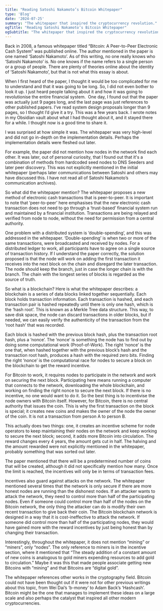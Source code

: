 ```yaml
---
title: "Reading Satoshi Nakamoto’s Bitcoin Whitepaper"
type: 'Blog'
date: '2024-07-25'
summary: "The whitepaper that inspired the cryptocurrency revolution."
ogTitle: "Reading Satoshi Nakamoto’s Bitcoin Whitepaper"
ogSubtitle: "The whitepaper that inspired the cryptocurrency revolution."
---
```


Back in 2008, a famous whitepaper titled “Bitcoin: A Peer-to-Peer Electronic Cash System” was published online. The author mentioned in the paper is one named ‘Satoshi Nakamoto’. As of this writing, no one really knows who ‘Satoshi Nakamoto’ is. No one knows if the name refers to a single person or a group of people. There are plenty of theories online about the identity of ‘Satoshi Nakamoto’, but that is not what this essay is about.

When I first heard of the paper, I thought it would be too complicated for me to understand and that it was going to be long. So, I did not even bother to look it up. I just heard people talking about it and how it was going to revolutionise the entire financial system.
 One day, I found out that the paper was actually just 9 pages long, and the last page was just references to other published papers. I’ve read system design proposals longer than 9 pages, so I thought I’d give it a try. This was a few years back. I wrote notes in my Obsidian vault about what I had thought about it, and it stayed there for a while. I thought now is a good time to share it.

I was surprised at how simple it was. The whitepaper was very high-level and did not go in-depth on the implementation details. Perhaps the implementation details were fleshed out later.

For example, the paper did not mention how nodes in the network find each other. It was later, out of personal curiosity, that I found out that it's a combination of methods from hardcoded seed nodes to DNS Seeders and later peer discovery. This was not explicitly mentioned in the initial whitepaper (perhaps later communications between Satoshi and others may have discussed this. I have not read all of Satoshi Nakamoto’s communication archives).

So what did the whitepaper mention? The whitepaper proposes a new method of electronic cash transactions that is peer-to-peer. It is important to note that ‘peer-to-peer’ here emphasises that the new electronic cash transaction does not need to go through a ‘trust-based’ financial system run and maintained by a financial institution. Transactions are being relayed and verified from node to node, without the need for permission from a central authority.

One problem with a distributed system is ‘double-spending’, and this was addressed in the whitepaper. ‘Double-spending’ is when two or more of the same transactions, were broadcasted and received by nodes. For a distributed ledger to work, all participants have to agree on a single source of transaction history. If I understand the paper correctly, the solution proposed is that the node will work on adding the first transaction it receives into the next block on the chain and disregard the later transaction. The node should keep the branch, just in case the longer chain is with the branch. The chain with the longest series of blocks is regarded as the source of truth.

So what is a blockchain? Here is what the whitepaper describes: a blockchain is a series of data blocks linked together sequentially. Each block holds transaction information. Each transaction is hashed, and each transaction pair is hashed repeatedly until there is only one hash, which is the ‘hash root’. This is known as a Merkle Tree data structure. This way, to save disk space, the node can discard transactions in older blocks, but if needed, we can easily verify the authenticity of the transaction from the ‘root hash’ that was recorded.

Each block is hashed with the previous block hash, plus the transaction root hash, plus a ‘nonce’. The ‘nonce’ is something the node has to find out by doing some computational work (Proof-of-Work). The right ‘nonce’ is the one that, when hashed together with the previous block’s hash and the transaction root hash, produces a hash with the required zero bits. Finding the right ‘nonce’ is the computational race for nodes to secure a block on the blockchain to get the reward incentive.

For Bitcoin to work, it requires nodes to participate in the network and work on securing the next block. Participating here means running a computer that connects to the network, downloading the whole blockchain, and working on finding the right nonce to secure the next block. If there is no incentive, no one would want to do it. So the best thing is to incentivise the node owners with Bitcoin itself. However, for Bitcoin, there is no central authority that issues the coin. This is why the first transaction on the block is special; it creates new coins and makes the owner of the node the owner of the coin. It is not a transaction from person A to person B.

This actually does two things: one, it creates an incentive scheme for node operators to keep maintaining their nodes on the network and keep working to secure the next block; second, it adds more Bitcoin into circulation. The reward changes every 4 years, the amount gets cut in half. The halving and the amount rewarded were not explicitly mentioned in the whitepaper, probably something that was sorted out later.

The paper mentioned that there will be a predetermined number of coins that will be created, although it did not specifically mention how many. Once the limit is reached, the incentives will only be in terms of transaction fees.

Incentives also guard against attacks on the network. The whitepaper mentioned several times that the network is only secure if there are more honest nodes are running than the dishonest nodes. If an attacker wants to attack the network, they need to control more than half of the participating nodes. Even if someone could control more than half of the nodes on the Bitcoin network, the only thing the attacker can do is modify their own recent transaction to give back their coin. The Bitcoin blockchain network is designed in a way that it is cost-ineffective to attack the network. If someone did control more than half of the participating nodes, they would have gained more with the reward incentives by just being honest than by changing their transaction.

Interestingly, throughout the whitepaper, it does not mention “mining” or “miners”, only “nodes”. The only reference to miners is in the incentive section, where it mentioned that “The steady addition of a constant amount of new coins is analogous to gold miners expending resources to add gold to circulation.” Maybe it was this that made people associate getting new Bitcoins with “mining” and that Bitcoins are “digital gold”.

The whitepaper references other works in the cryptography field. Bitcoin could not have been thought out if it were not for other previous writings about this topic, from Wei Dai’s ‘b-money’ to Adam Back’s ‘Hashcash’. Bitcoin might be the one that manages to implement these ideas on a large scale and also perhaps the catalyst that inspired all other modern cryptocurrencies.
